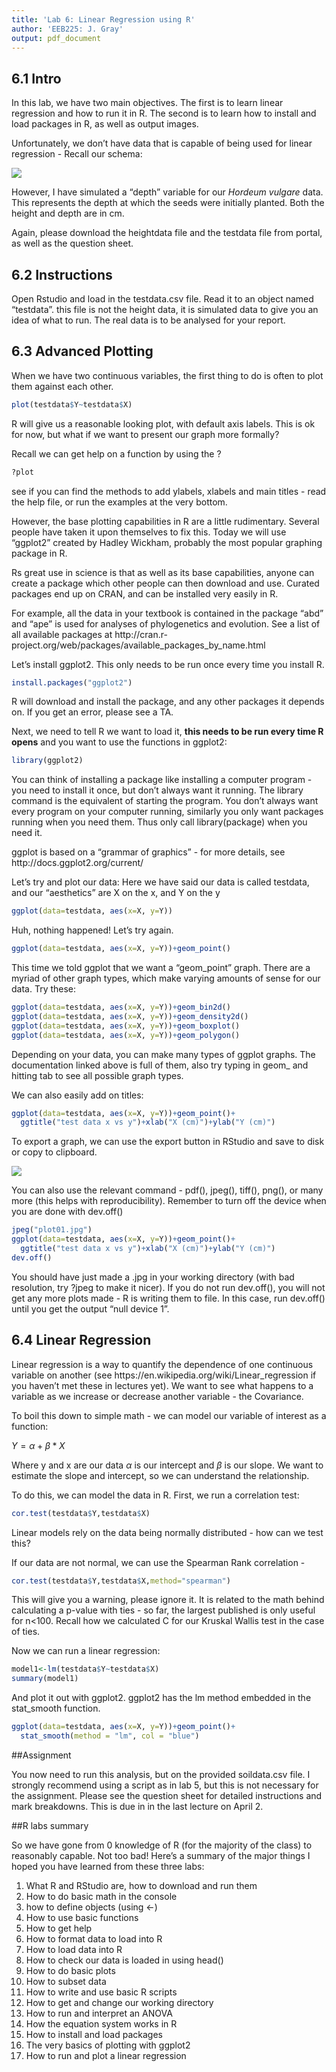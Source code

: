 ```yaml
---
title: 'Lab 6: Linear Regression using R'
author: 'EEB225: J. Gray'
output: pdf_document
---
```

  
## 6.1 Intro

  
In this lab, we have two main objectives. The first is to learn linear regression and how to run it in R. The second is to learn how to install and load packages in R, as well as output images.

Unfortunately, we don't have data that is capable of being used for linear regression - Recall our schema:

![](schema.jpg)


However, I have simulated a "depth" variable for our *Hordeum vulgare* data. This represents the depth at which the seeds were initially planted. Both the height and depth are in cm.

Again, please download the heightdata file and the testdata file from portal, as well as the question sheet.


## 6.2 Instructions

Open Rstudio and load in the testdata.csv file. Read it to an object named "testdata". this file is not the height data, it is simulated data to give you an idea of what to run. The real data is to be analysed for your report.


## 6.3 Advanced Plotting

When we have two continuous variables, the first thing to do is often to plot them against each other.

```r
plot(testdata$Y~testdata$X)
```

R will give us a reasonable looking plot, with default axis labels. This is ok for now, but what if we want to present our graph more formally?

Recall we can get help on a function by using the ?

```r
?plot
```

see if you can find the methods to add ylabels, xlabels and main titles - read the help file, or run the examples at the very bottom.

However, the base plotting capabilities in R are a little rudimentary. Several people have taken it upon themselves to fix this. Today we will use "ggplot2" created by Hadley Wickham, probably the most popular graphing package in R. 

Rs great use in science is that as well as its base capabilities, anyone can create a package which other people can then download and use. Curated packages end up on CRAN, and can be installed very easily in R. 

For example, all the data in your textbook is contained in the package "abd" and "ape" is used for analyses of phylogenetics and evolution. See a list of all available packages at http://cran.r-project.org/web/packages/available_packages_by_name.html

Let's install ggplot2. This only needs to be run once every time you install R.

```r
install.packages("ggplot2")
```

R will download and install the package, and any other packages it depends on. If you get an error, please see a TA.

Next, we need to tell R we want to load it, **this needs to be run every time R opens** and you want to use the functions in ggplot2:


```r
library(ggplot2)
```

You can think of installing a package like installing a computer program - you need to install it once, but don't always want it running. The library command is the equivalent of starting the program. You don't always want every program on your computer running, similarly you only want packages running when you need them. Thus only call library(package) when you need it.

ggplot is based on a "grammar of graphics" - for more details, see http://docs.ggplot2.org/current/

Let's try and plot our data: Here we have said our data is called testdata, and our "aesthetics" are X on the x, and Y on the y 

```r
ggplot(data=testdata, aes(x=X, y=Y))
```

Huh, nothing happened! Let's try again.

```r
ggplot(data=testdata, aes(x=X, y=Y))+geom_point()
```

This time we told ggplot that we want a "geom_point" graph. There are a myriad of other graph types, which make varying amounts of sense for our data. Try these:

```r
ggplot(data=testdata, aes(x=X, y=Y))+geom_bin2d()
ggplot(data=testdata, aes(x=X, y=Y))+geom_density2d()
ggplot(data=testdata, aes(x=X, y=Y))+geom_boxplot()
ggplot(data=testdata, aes(x=X, y=Y))+geom_polygon()
```

Depending on your data, you can make many types of ggplot graphs. The documentation linked above is full of them, also try typing in geom_ and hitting tab to see all possible graph types.

We can also easily add on titles:

```r
ggplot(data=testdata, aes(x=X, y=Y))+geom_point()+
  ggtitle("test data x vs y")+xlab("X (cm)")+ylab("Y (cm)")
```

To export a graph, we can use the export button in RStudio and save to disk or copy to clipboard.

![](export.jpg)

You can also use the relevant command - pdf(), jpeg(), tiff(), png(), or many more (this helps with reproducibility). Remember to turn off the device when you are done with dev.off()

```r
jpeg("plot01.jpg")
ggplot(data=testdata, aes(x=X, y=Y))+geom_point()+
  ggtitle("test data x vs y")+xlab("X (cm)")+ylab("Y (cm)")
dev.off()
```


You should have just made a .jpg in your working directory (with bad resolution, try ?jpeg to make it nicer). If you do not run dev.off(), you will not get any more plots made - R is writing them to file. In this case, run dev.off() until you get the output "null device 1".


## 6.4 Linear Regression

Linear regression is a way to quantify the dependence of one continuous variable on another (see https://en.wikipedia.org/wiki/Linear_regression if you haven't met these in lectures yet). We want to see what happens to a variable as we increase or decrease another variable - the Covariance.

To boil this down to simple math - we can model our variable of interest as a function:

$Y=\alpha + \beta * X$

Where y and x are our data $\alpha$ is our intercept and $\beta$ is our slope. We want to estimate the slope and intercept, so we can understand the relationship.

To do this, we can model the data in R. First, we run a correlation test:

```r
cor.test(testdata$Y,testdata$X)
```


Linear models rely on the data being normally distributed - how can we test this?

If our data are not normal, we can use the Spearman Rank correlation -

```r
cor.test(testdata$Y,testdata$X,method="spearman")
```

This will give you a warning, please ignore it. It is related to the math behind calculating a p-value with ties - so far, the largest published is only useful for n<100. Recall how we calculated C for our Kruskal Wallis test in the case of ties.

Now we can run a linear regression:

```r
model1<-lm(testdata$Y~testdata$X)
summary(model1)
```

And plot it out with ggplot2. ggplot2 has the lm method embedded in the stat_smooth function.

```r
ggplot(data=testdata, aes(x=X, y=Y))+geom_point()+
  stat_smooth(method = "lm", col = "blue")
```

##Assignment

You now need to run this analysis, but on the provided soildata.csv file. I strongly recommend using a script as in lab 5, but this is not necessary for the assignment. Please see the question sheet for detailed instructions and mark breakdowns. This is due in in the last lecture on April 2.

##R labs summary

So we have gone from 0 knowledge of R (for the majority of the class) to reasonably capable. Not too bad! Here's a summary of the major things I hoped you have learned from these three labs:

1. What R and RStudio are, how to download and run them
2. How to do basic math in the console
3. how to define objects (using <-)
4. How to use basic functions
5. How to get help
6. How to format data to load into R
7. How to load data into R
8. How to check our data is loaded in using head()
9. How to do basic plots
10. How to subset data
11. How to write and use basic R scripts
12. How to get and change our working directory
13. How to run and interpret an ANOVA
14. How the equation system works in R
15. How to install and load packages
16. The very basics of plotting with ggplot2
17. How to run and plot a linear regression
